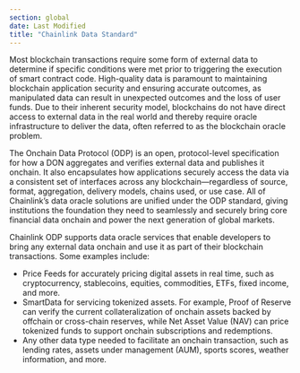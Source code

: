 ```yaml
---
section: global
date: Last Modified
title: "Chainlink Data Standard"
---
```



Most blockchain transactions require some form of external data to determine if specific conditions were met prior to triggering the execution of smart contract code. High-quality data is paramount to maintaining blockchain application security and ensuring accurate outcomes, as manipulated data can result in unexpected outcomes and the loss of user funds. Due to their inherent security model, blockchains do not have direct access to external data in the real world and thereby require oracle infrastructure to deliver the data, often referred to as the blockchain oracle problem.

The Onchain Data Protocol (ODP) is an open, protocol-level specification for how a DON aggregates and verifies external data and publishes it onchain. It also encapsulates how applications securely access the data via a consistent set of interfaces across any blockchain—regardless of source, format, aggregation, delivery models, chains used, or use case. All of Chainlink’s data oracle solutions are unified under the ODP standard, giving institutions the foundation they need to seamlessly and securely bring core financial data onchain and power the next generation of global markets.

<ClickToZoom src="/images/oracle-platform/odp.png" />

Chainlink ODP supports data oracle services that enable developers to bring any external data onchain and use it as part of their blockchain transactions. Some examples include:

- Price Feeds for accurately pricing digital assets in real time, such as cryptocurrency, stablecoins, equities, commodities, ETFs, fixed income, and more.
- SmartData for servicing tokenized assets. For example, Proof of Reserve can verify the current collateralization of onchain assets backed by offchain or cross-chain reserves, while Net Asset Value (NAV) can price tokenized funds to support onchain subscriptions and redemptions.
- Any other data type needed to facilitate an onchain transaction, such as lending rates, assets under management (AUM), sports scores, weather information, and more.
